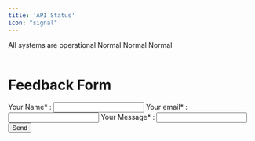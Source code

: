 ```yaml
---
title: 'API Status'
icon: "signal"
---
```

<Check> All systems are operational </Check>
<CardGroup cols={3}>
   <Card title="Eazype API" icon="circle-check" href="https://status.enginify.in/">
      <Tooltip tip="Operational">Normal</Tooltip>
   </Card>
    <Card title="Eazymsg API" icon="circle-check" href="https://status.enginify.in/">
      <Tooltip tip="Operational">Normal</Tooltip>
   </Card>
    <Card title="Infopass API" icon="circle-check" href="https://status.enginify.in/">
      <Tooltip tip="Operational">Normal</Tooltip>
   </Card>
</CardGroup>
<br/>
<br/>

# Feedback Form


<form action="/submit" method="POST">
  <label>
    Your Name* :
    <input type="text" name="name"
    style={{
      width: '100%',
      height: '50px',
      padding:'10px',
      borderRadius: '7px',
      border: '1px solid #cafc81',
      background: 'transparent'
    }}/>
  </label>

  <label>
    Your email* :
    <input type="email" name="email"
    style={{
      width: '100%',
      height: '50px',
      padding:'10px',
      borderRadius: '7px',
      border: '1px solid #cafc81',
      background: 'transparent'
    }}/>
  </label>

   <label>
    Your Message* :
    <input type="text" name="text" style={{
      height: '100px',
      width: '100%',
      borderRadius: '7px',
      padding: '10px',
      border: '1px solid #cafc81',
      background: 'transparent'
    }}/>
  </label>
<br/>
  <button
      style={{
        backgroundColor: '#cafc81',
        color: 'black',
        border: 'none',
        borderRadius: '4px',
        fontSize: '16px',
        cursor: 'pointer',
        marginTop: '20px',
        height: '40px',
        width:'100px'
      }}
    >Send</button>
</form>

